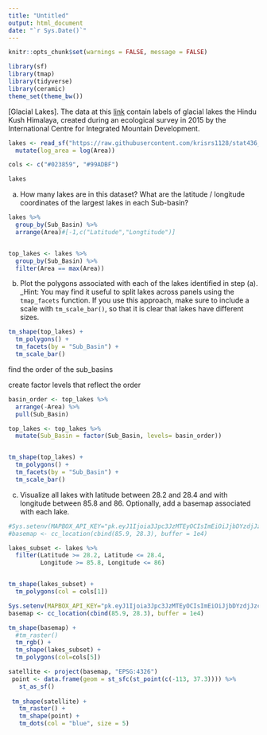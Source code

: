 ---
title: "Untitled"
output: html_document
date: "`r Sys.Date()`"
---

```{r, echo = FALSE}
knitr::opts_chunk$set(warnings = FALSE, message = FALSE)
```

```{r}
library(sf)
library(tmap)
library(tidyverse)
library(ceramic)
theme_set(theme_bw())
```

[Glacial Lakes]. The data at this [link](https://raw.githubusercontent.com/krisrs1128/stat436_s23/main/data/GL_3basins_2015.topojson) contain labels of glacial lakes the
Hindu Kush Himalaya, created during an ecological survey in 2015 by the
International Centre for Integrated Mountain Development.

```{r}
lakes <- read_sf("https://raw.githubusercontent.com/krisrs1128/stat436_s23/main/data/GL_3basins_2015.topojson") %>%
  mutate(log_area = log(Area))

cols <- c("#023859", "#99ADBF")

lakes
```

a. How many lakes are in this dataset? What are the latitude / longitude
coordinates of the largest lakes in each Sub-basin?
```{r}

lakes %>%
  group_by(Sub_Basin) %>%
  arrange(Area)#[-1,c("Latitude","Longtitude")]


top_lakes <- lakes %>%
  group_by(Sub_Basin) %>%
  filter(Area == max(Area))
```

b. Plot the polygons associated with each of the lakes identified in step
(a). _Hint: You may find it useful to split lakes across panels using the
`tmap_facets` function. If you use this approach, make sure to include a
scale with `tm_scale_bar()`, so that it is clear that lakes have different
sizes.

```{r}
tm_shape(top_lakes) +
  tm_polygons() +
  tm_facets(by = "Sub_Basin") +
  tm_scale_bar()
```
find the order of the sub_basins

create factor levels that reflect the order

```{r}
basin_order <- top_lakes %>%
  arrange(-Area) %>%
  pull(Sub_Basin)

top_lakes <- top_lakes %>%
  mutate(Sub_Basin = factor(Sub_Basin, levels= basin_order))


tm_shape(top_lakes) +
  tm_polygons() +
  tm_facets(by = "Sub_Basin") +
  tm_scale_bar()
```

c. Visualize all lakes with latitude between 28.2 and 28.4 and with
longitude between 85.8 and 86. Optionally, add a basemap associated with
each lake.

```{r}
#Sys.setenv(MAPBOX_API_KEY="pk.eyJ1Ijoia3Jpc3JzMTEyOCIsImEiOiJjbDYzdjJzczQya3JzM2Jtb2E0NWU1a3B3In0.Mk4-pmKi_klg3EKfTw-JbQ")
#basemap <- cc_location(cbind(85.9, 28.3), buffer = 1e4)

lakes_subset <- lakes %>%
  filter(Latitude >= 28.2, Latitude <= 28.4,
         Longitude >= 85.8, Longitude <= 86)


tm_shape(lakes_subset) +
  tm_polygons(col = cols[1])
```


```{r}
Sys.setenv(MAPBOX_API_KEY="pk.eyJ1Ijoia3Jpc3JzMTEyOCIsImEiOiJjbDYzdjJzczQya3JzM2Jtb2E0NWU1a3B3In0.Mk4-pmKi_klg3EKfTw-JbQ")
basemap <- cc_location(cbind(85.9, 28.3), buffer = 1e4)

tm_shape(basemap) +
  #tm_raster()
  tm_rgb() +
  tm_shape(lakes_subset) +
  tm_polygons(col=cols[5])
```

```{r}
satellite <- project(basemap, "EPSG:4326")
 point <- data.frame(geom = st_sfc(st_point(c(-113, 37.3)))) %>%
   st_as_sf()
 
 tm_shape(satellite) +
   tm_raster() +
   tm_shape(point) +
   tm_dots(col = "blue", size = 5)
```

